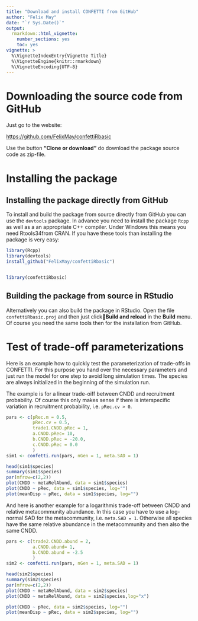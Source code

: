 ```yaml
---
title: "Download and install CONFETTI from GitHub"
author: "Felix May"
date: "`r Sys.Date()`"
output: 
  rmarkdown::html_vignette:
    number_sections: yes
    toc: yes
vignette: >
  %\VignetteIndexEntry{Vignette Title}
  %\VignetteEngine{knitr::rmarkdown}
  %\VignetteEncoding{UTF-8}
---
```


# Downloading the source code from GitHub

Just go to the website:

[https://github.com/FelixMay/confettiRbasic](https://github.com/FelixMay/confettiRbasic)

Use the button **"Clone or download"** do download the package source code as zip-file.

# Installing the package

## Installing the package directly from GitHub

To install and build the package from source directly from GitHub you can use the `devtools` package. In advance you need to install the package `Rcpp` as well as a  an appropriate C++ compiler. Under Windows this means you need Rtools34from CRAN. If you have these tools than installing the package is very easy:

```r
library(Rcpp)
library(devtools)
install_github("FelixMay/confettiRbasic")


library(confettiRbasic)
```

## Building the package from source in RStudio 

Alternatively you can also build the package in RStudio. Open the file `confettiRbasic.proj` and then just click**Build and reload** in the **Build** menu. Of course you need the same tools then for the installation from GitHub.

# Test of trade-off parameterizations

Here is an example how to quickly test the parameterization of trade-offs in CONFETTI. For this purpose you hand over the necessary parameters and just run the model for one step to avoid long simulation times. The species are always initialized in the beginning of the simulation run.

The example is for a linear trade-oiff between CNDD and recruitment probability. Of course this only makes sense if there is interspecific variation in recruitment probability, i.e. `pRec.cv > 0`.

```r
pars <- c(pRec.m = 0.5,
          pRec.cv = 0.5,
          trade1.CNDD.pRec = 1,
          a.CNDD.pRec= 10,
          b.CNDD.pRec = -20.0,
          c.CNDD.pRec = 0.0
          )
sim1 <- confetti.run(pars, nGen = 1, meta.SAD = 1)
```

```r
head(sim1$species)
summary(sim1$species)
par(mfrow=c(2,2))
plot(CNDD ~ metaRelAbund, data = sim1$species)
plot(CNDD ~ pRec, data = sim1$species, log="")
plot(meanDisp ~ pRec, data = sim1$species, log="")
```

And here is another example for a logarithmis trade-off between CNDD and relative metacommunity abundance. In this case you have to use a log-normal SAD for the metacommunity, i.e. `meta.SAD = 1`. Otherwise all species have the same relative abundance in the metacommunity and then also the same CNDD.

```r
pars <- c(trade2.CNDD.abund = 2,
          a.CNDD.abund= 1,
          b.CNDD.abund = -2.5
          )
sim2 <- confetti.run(pars, nGen = 1, meta.SAD = 1)
```

```r
head(sim2$species)
summary(sim2$species)
par(mfrow=c(2,2))
plot(CNDD ~ metaRelAbund, data = sim2$species)
plot(CNDD ~ metaRelAbund, data = sim2$species,log="x")

plot(CNDD ~ pRec, data = sim2$species, log="")
plot(meanDisp ~ pRec, data = sim2$species, log="")
```
